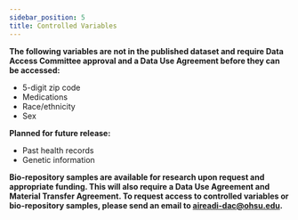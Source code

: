 ```yaml
---
sidebar_position: 5
title: Controlled Variables
---
```


**The following variables are not in the published dataset and require Data Access Committee approval and a Data Use Agreement before they can be accessed:**
 - 5-digit zip code
 - Medications
 - Race/ethnicity
 - Sex

**Planned for future release:**

 - Past health records
 - Genetic information

**Bio-repository samples are available for research upon request and appropriate funding. This will also require a Data Use Agreement and Material Transfer Agreement. To request access to controlled variables or bio-repository samples, please send an email to [aireadi-dac@ohsu.edu](mailto:aireadi-dac@ohsu.eduupport@example.com).**
